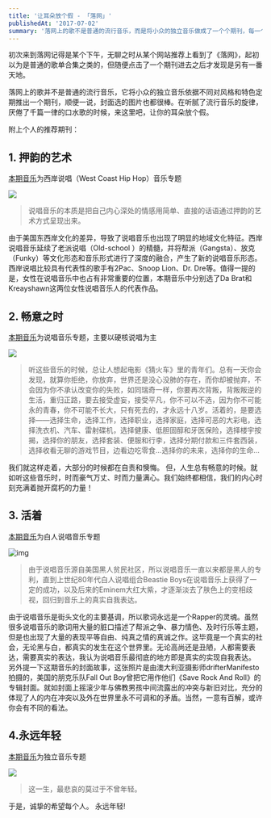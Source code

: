 ```yaml
---
title: '让耳朵放个假 - 「落网」'
publishedAt: '2017-07-02'
summary: '落网上的歌不是普通的流行音乐，而是将小众的独立音乐做成了一个个期刊，每一个都是独具特色'
---
```


初次来到落网记得是某个下午，无聊之时从某个网站推荐上看到了《落网》，起初以为是普通的歌单合集之类的，但随便点击了一个期刊进去之后才发现是另有一番天地。

落网上的歌并不是普通的流行音乐，它将小众的独立音乐依据不同对风格和特色定期推出一个期刊，顺便一说，封面选的图片也都很棒。在听腻了流行音乐的旋律，厌倦了千篇一律的口水歌的时候，来这里吧，让你的耳朵放个假。

附上个人的推荐期刊：

## 1. 押韵的艺术
[本期音乐](http://www.luoo.net/music/621)为西岸说唱（West Coast Hip Hop）音乐专题

![](https://cdn.jsdelivr.net/gh/zuozizhen/oss@master/img/20201017164613.jpg)

> 说唱音乐的本质是把自己内心深处的情感用简单、直接的话语通过押韵的艺术方式呈现出来。

由于美国东西岸文化的差异，导致了说唱音乐也出现了明显的地域文化特征。西岸说唱音乐延续了老派说唱（Old-school ）的精髓，并将帮派（Gangsta）、放克（Funky）等文化形态和音乐形式进行了深度的融合，产生了新的说唱音乐形态。西岸说唱比较具有代表性的歌手有2Pac、Snoop Lion、Dr. Dre等。值得一提的是，女性在说唱音乐中也占有非常重要的位置，本期音乐中分别选了Da Brat和Kreayshawn这两位女性说唱音乐人的代表作品。

## 2. 畅意之时
[本期音乐](http://www.luoo.net/music/650)为说唱音乐专题，主要以硬核说唱为主

![](https://cdn.jsdelivr.net/gh/zuozizhen/oss@master/img/20201017164718.jpg)

> 听这些音乐的时候，总让人想起电影《猜火车》里的青年们。总有一天你会发现，就算你拒绝，你放弃，世界还是没心没肺的存在，而你却被抛弃，不会因为你不承认改变你的失败，如同瑞奇一样，你要再次背叛，背叛叛逆的生活，重归正路，要去接受虚妄，接受平凡，你不可以不选，因为你不可能永的青春，你不可能不长大，只有死去的，才永远十八岁。活着的，是要选择——选择生命，选择工作，选择职业，选择家庭，选择可恶的大彩电，选择洗衣机、汽车、雷射碟机，选择健康、低胆固醇和牙医保险，选择楼宇按揭，选择你的朋友，选择套装、便服和行李，选择分期付款和三件套西装，选择收看无聊的游戏节目，边看边吃零食...选择你的未来，选择你的生命...

我们就这样走着，大部分的时候都在自责和懊悔。
但，人生总有畅意的时候。就如听这些音乐时，时而豪气万丈、时而力量满心。我们始终都相信，我们的内心时刻充满着抛开腐朽的力量！

## 3. 活着
[本期音乐](http://www.luoo.net/music/798)为白人说唱音乐专题

![img](https://cdn.jsdelivr.net/gh/zuozizhen/oss@master/img/20201017172155.jpg)

> 由于说唱音乐源自美国黑人贫民社区，所以说唱音乐一直以来都是黑人的专利，直到上世纪80年代白人说唱组合Beastie Boys在说唱音乐上获得了一定的成功，以及后来的Eminem大红大紫，才逐渐淡去了肤色上的变相歧视，回归到音乐上的真实自我表达。

由于说唱音乐是街头文化的主要基调，所以歌词永远是一个Rapper的灵魂。虽然很多说唱音乐的歌词用大量的脏口描述了帮派之争、暴力情色、及时行乐等主题，但是也出现了大量的表现平等自由、纯真之情的真诚之作。这毕竟是一个真实的社会，无论黑与白，都真实的发生在这个世界里。无论高尚还是丑陋，人都需要表达，需要真实的表达，我认为说唱音乐最彻底的地方即是真实的实现自我表达。
另外提一下这期音乐的封面故事，这张照片是由澳大利亚摄影师drifterManifesto拍摄的，美国的朋克乐队Fall Out Boy曾把它用作他们《Save Rock And Roll》的专辑封面。就如封面上摇滚少年与佛教男孩中间流露出的冲突与新旧对比，充分的体现了人的内在冲突以及外在世界里永不可调和的矛盾。当然，一意有百解，或许你会有不同的看法。

## 4.永远年轻
[本期音乐](http://www.luoo.net/music/643)为独立音乐专题

![](https://cdn.jsdelivr.net/gh/zuozizhen/oss@master/img/20201017164912.jpg)

> 这一生，最悲哀的莫过于不曾年轻。

于是，诚挚的希望每个人。
永远年轻!
